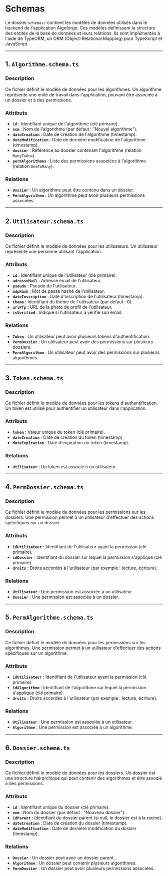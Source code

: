 
# Schemas

<GitHubFolderStructure
	githubUrl="https://github.com/Bing-Chill-inc/Algoforge-main"
	pathToDisplay="src/back/db/schemas"
/>

Le dossier `schemas/` contient les modèles de données utilisés dans le backend de l'application Algoforge. Ces modèles définissent la structure des entités de la base de données et leurs relations. Ils sont implémentés à l'aide de TypeORM, un ORM (Object-Relational Mapping) pour TypeScript et JavaScript.

---

## 1. `Algorithme.schema.ts`

### Description

Ce fichier définit le modèle de données pour les algorithmes. Un algorithme représente une unité de travail dans l'application, pouvant être associée à un dossier et à des permissions.

### Attributs

-   **`id`** : Identifiant unique de l'algorithme (clé primaire).
-   **`nom`** : Nom de l'algorithme (par défaut : "Nouvel algorithme").
-   **`dateCreation`** : Date de création de l'algorithme (timestamp).
-   **`dateModification`** : Date de dernière modification de l'algorithme (timestamp).
-   **`dossier`** : Référence au dossier contenant l'algorithme (relation `ManyToOne`).
-   **`permAlgorithmes`** : Liste des permissions associées à l'algorithme (relation `OneToMany`).

### Relations

-   **`Dossier`** : Un algorithme peut être contenu dans un dossier.
-   **`PermAlgorithme`** : Un algorithme peut avoir plusieurs permissions associées.

---

## 2. `Utilisateur.schema.ts`

### Description

Ce fichier définit le modèle de données pour les utilisateurs. Un utilisateur représente une personne utilisant l'application.

### Attributs

-   **`id`** : Identifiant unique de l'utilisateur (clé primaire).
-   **`adresseMail`** : Adresse email de l'utilisateur.
-   **`pseudo`** : Pseudo de l'utilisateur.
-   **`mdpHash`** : Mot de passe hashé de l'utilisateur.
-   **`dateInscription`** : Date d'inscription de l'utilisateur (timestamp).
-   **`theme`** : Identifiant du thème de l'utilisateur (par défaut : 0).
-   **`urlPfp`** : URL de la photo de profil de l'utilisateur.
-   **`isVerified`** : Indique si l'utilisateur a vérifié son email.

### Relations

-   **`Token`** : Un utilisateur peut avoir plusieurs tokens d'authentification.
-   **`PermDossier`** : Un utilisateur peut avoir des permissions sur plusieurs dossiers.
-   **`PermAlgorithme`** : Un utilisateur peut avoir des permissions sur plusieurs algorithmes.

---

## 3. `Token.schema.ts`

### Description

Ce fichier définit le modèle de données pour les tokens d'authentification. Un token est utilisé pour authentifier un utilisateur dans l'application.

### Attributs

-   **`token`** : Valeur unique du token (clé primaire).
-   **`dateCreation`** : Date de création du token (timestamp).
-   **`dateExpiration`** : Date d'expiration du token (timestamp).

### Relations

-   **`Utilisateur`** : Un token est associé à un utilisateur.

---

## 4. `PermDossier.schema.ts`

### Description

Ce fichier définit le modèle de données pour les permissions sur les dossiers. Une permission permet à un utilisateur d'effectuer des actions spécifiques sur un dossier.

### Attributs

-   **`idUtilisateur`** : Identifiant de l'utilisateur ayant la permission (clé primaire).
-   **`idDossier`** : Identifiant du dossier sur lequel la permission s'applique (clé primaire).
-   **`droits`** : Droits accordés à l'utilisateur (par exemple : lecture, écriture).

### Relations

-   **`Utilisateur`** : Une permission est associée à un utilisateur.
-   **`Dossier`** : Une permission est associée à un dossier.

---

## 5. `PermAlgorithme.schema.ts`

### Description

Ce fichier définit le modèle de données pour les permissions sur les algorithmes. Une permission permet à un utilisateur d'effectuer des actions spécifiques sur un algorithme.

### Attributs

-   **`idUtilisateur`** : Identifiant de l'utilisateur ayant la permission (clé primaire).
-   **`idAlgorithme`** : Identifiant de l'algorithme sur lequel la permission s'applique (clé primaire).
-   **`droits`** : Droits accordés à l'utilisateur (par exemple : lecture, écriture).

### Relations

-   **`Utilisateur`** : Une permission est associée à un utilisateur.
-   **`Algorithme`** : Une permission est associée à un algorithme.

---

## 6. `Dossier.schema.ts`

### Description

Ce fichier définit le modèle de données pour les dossiers. Un dossier est une structure hiérarchique qui peut contenir des algorithmes et être associé à des permissions.

### Attributs

-   **`id`** : Identifiant unique du dossier (clé primaire).
-   **`nom`** : Nom du dossier (par défaut : "Nouveau dossier").
-   **`idParent`** : Identifiant du dossier parent (si null, le dossier est à la racine).
-   **`dateCreation`** : Date de création du dossier (timestamp).
-   **`dateModification`** : Date de dernière modification du dossier (timestamp).

### Relations

-   **`Dossier`** : Un dossier peut avoir un dossier parent.
-   **`Algorithme`** : Un dossier peut contenir plusieurs algorithmes.
-   **`PermDossier`** : Un dossier peut avoir plusieurs permissions associées.
